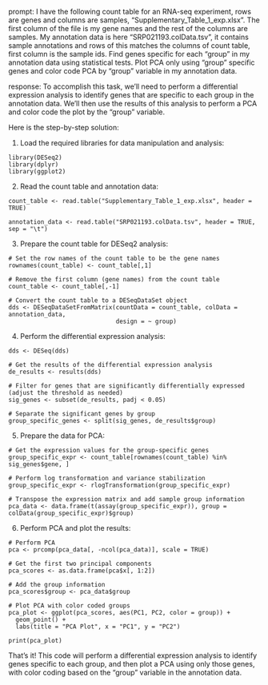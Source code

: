 prompt:
I have the following count table for an RNA-seq experiment, rows are genes and columns are samples, "Supplementary_Table_1_exp.xlsx". The first column of the file is my gene names and the rest of the columns are samples. My annotation data is here  "SRP021193.colData.tsv", it contains sample annotations and rows of this matches the columns of count table, first column is the sample ids. Find genes specific for each "group" in my annotation data  using statistical tests. Plot PCA only using "group" specific genes and color code PCA by "group" variable in my annotation data.

response:
To accomplish this task, we'll need to perform a differential expression analysis to identify genes that are specific to each group in the annotation data. We'll then use the results of this analysis to perform a PCA and color code the plot by the "group" variable.

Here is the step-by-step solution:

1. Load the required libraries for data manipulation and analysis:

```
library(DESeq2)
library(dplyr)
library(ggplot2)
```

2. Read the count table and annotation data:

```
count_table <- read.table("Supplementary_Table_1_exp.xlsx", header = TRUE)

annotation_data <- read.table("SRP021193.colData.tsv", header = TRUE, sep = "\t")
```

3. Prepare the count table for DESeq2 analysis:

```
# Set the row names of the count table to be the gene names
rownames(count_table) <- count_table[,1]

# Remove the first column (gene names) from the count table
count_table <- count_table[,-1]

# Convert the count table to a DESeqDataSet object
dds <- DESeqDataSetFromMatrix(countData = count_table, colData = annotation_data,
                              design = ~ group)
```

4. Perform the differential expression analysis:

```
dds <- DESeq(dds)

# Get the results of the differential expression analysis
de_results <- results(dds)

# Filter for genes that are significantly differentially expressed (adjust the threshold as needed)
sig_genes <- subset(de_results, padj < 0.05)

# Separate the significant genes by group
group_specific_genes <- split(sig_genes, de_results$group)
```

5. Prepare the data for PCA:

```
# Get the expression values for the group-specific genes
group_specific_expr <- count_table[rownames(count_table) %in% sig_genes$gene, ]

# Perform log transformation and variance stabilization
group_specific_expr <- rlogTransformation(group_specific_expr)

# Transpose the expression matrix and add sample group information
pca_data <- data.frame(t(assay(group_specific_expr)), group = colData(group_specific_expr)$group)
```

6. Perform PCA and plot the results:

```
# Perform PCA
pca <- prcomp(pca_data[, -ncol(pca_data)], scale = TRUE)

# Get the first two principal components
pca_scores <- as.data.frame(pca$x[, 1:2])

# Add the group information
pca_scores$group <- pca_data$group

# Plot PCA with color coded groups
pca_plot <- ggplot(pca_scores, aes(PC1, PC2, color = group)) +
  geom_point() +
  labs(title = "PCA Plot", x = "PC1", y = "PC2")

print(pca_plot)
```

That's it! This code will perform a differential expression analysis to identify genes specific to each group, and then plot a PCA using only those genes, with color coding based on the "group" variable in the annotation data.
